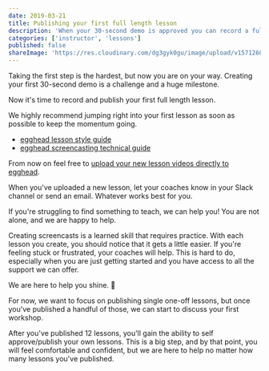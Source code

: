 ```yaml
---
date: 2019-03-21
title: Publishing your first full length lesson
description: 'When your 30-second demo is approved you can record a full-length lesson for publication.'
categories: ['instructor', 'lessons']
published: false
shareImage: 'https://res.cloudinary.com/dg3gyk0gu/image/upload/v1571260698/og-image-assets/share_image_getting_started.png'
---
```



Taking the first step is the hardest, but now you are on your way. Creating your first 30-second demo is a challenge and a huge milestone.

Now it's time to record and publish your first full length lesson.

We highly recommend jumping right into your first lesson as soon as possible to keep the momentum going.

* [egghead lesson style guide](/instructor/style-guide)
* [egghead screencasting technical guide](/instructor/screencasting)

From now on feel free to [upload your new lesson videos directly to egghead](https://egghead.io/lesson_uploads/new).

When you've uploaded a new lesson, let your coaches know in your Slack channel or send an email. Whatever works best for you.

If you're struggling to find something to teach, we can help you! You are not alone, and we are happy to help.

Creating screencasts is a learned skill that requires practice. With each lesson you create, you should notice that it gets a little easier. If you're feeling stuck or frustrated, your coaches will help. This is hard to do, especially when you are just getting started and you have access to all the support we can offer.
 
We are here to help you shine. 🙌

For now, we want to focus on publishing single one-off lessons, but once you've published a handful of those, we can start to discuss your first workshop.

After you've published 12 lessons, you'll gain the ability to self approve/publish your own lessons. This is a big step, and by that point, you will feel comfortable and confident, but we are here to help no matter how many lessons you've published.